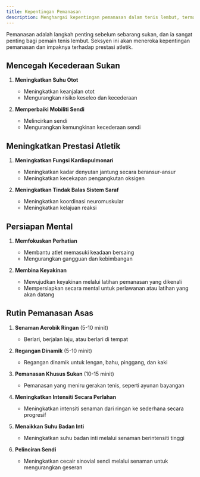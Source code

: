 ```yaml
---
title: Kepentingan Pemanasan
description: Menghargai kepentingan pemanasan dalam tenis lembut, termasuk pencegahan kecederaan, peningkatan prestasi, dan persiapan mental
---
```


Pemanasan adalah langkah penting sebelum sebarang sukan, dan ia sangat penting bagi pemain tenis lembut. Seksyen ini akan meneroka kepentingan pemanasan dan impaknya terhadap prestasi atletik.

## Mencegah Kecederaan Sukan

1. **Meningkatkan Suhu Otot**
   - Meningkatkan keanjalan otot
   - Mengurangkan risiko keseleo dan kecederaan

2. **Memperbaiki Mobiliti Sendi**
   - Melincirkan sendi
   - Mengurangkan kemungkinan kecederaan sendi

## Meningkatkan Prestasi Atletik

1. **Meningkatkan Fungsi Kardiopulmonari**
   - Meningkatkan kadar denyutan jantung secara beransur-ansur
   - Meningkatkan kecekapan pengangkutan oksigen

2. **Meningkatkan Tindak Balas Sistem Saraf**
   - Meningkatkan koordinasi neuromuskular
   - Meningkatkan kelajuan reaksi

## Persiapan Mental

1. **Memfokuskan Perhatian**
   - Membantu atlet memasuki keadaan bersaing
   - Mengurangkan gangguan dan kebimbangan

2. **Membina Keyakinan**
   - Mewujudkan keyakinan melalui latihan pemanasan yang dikenali
   - Mempersiapkan secara mental untuk perlawanan atau latihan yang akan datang

## Rutin Pemanasan Asas

1. **Senaman Aerobik Ringan** (5-10 minit)
   - Berlari, berjalan laju, atau berlari di tempat

2. **Regangan Dinamik** (5-10 minit)
   - Regangan dinamik untuk lengan, bahu, pinggang, dan kaki

3. **Pemanasan Khusus Sukan** (10-15 minit)
   - Pemanasan yang meniru gerakan tenis, seperti ayunan bayangan

4. **Meningkatkan Intensiti Secara Perlahan**
   - Meningkatkan intensiti senaman dari ringan ke sederhana secara progresif

5. **Menaikkan Suhu Badan Inti**
   - Meningkatkan suhu badan inti melalui senaman berintensiti tinggi

6. **Pelinciran Sendi**
   - Meningkatkan cecair sinovial sendi melalui senaman untuk mengurangkan geseran